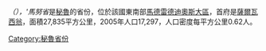 ''（{{lang-es|Provincia de Manu}}），'馬努省''是[[秘魯|秘魯]]的省份，位於該國東南部[[馬德雷德迪奧斯大區|馬德雷德迪奧斯大區]]，首府是[[薩爾瓦西翁|薩爾瓦西翁]]，面積27,835平方公里，2005年人口17,297，人口密度每平方公里0.62人。

{{coord|12|50|10|S|71|21|40|W|type:adm2nd_source:itwiki|display=title}}

{{Peru-geo-stub}}
{{秘魯省份|state=collapsed}}
[[Category:秘魯省份|Category:秘魯省份]]